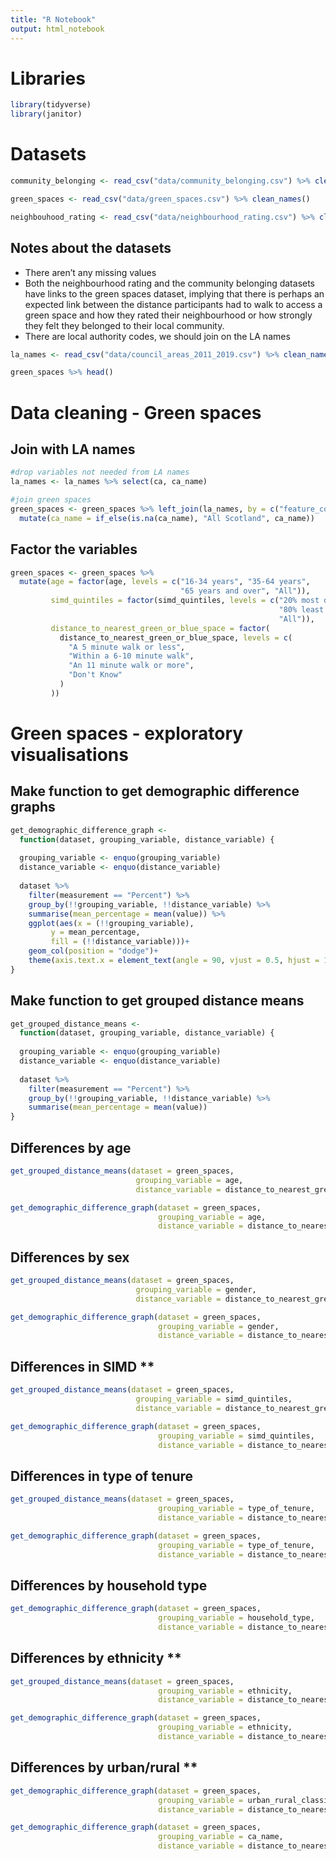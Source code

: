 ```yaml
---
title: "R Notebook"
output: html_notebook
---
```


# Libraries

```r
library(tidyverse)
library(janitor)
```
# Datasets 

```r
community_belonging <- read_csv("data/community_belonging.csv") %>% clean_names()
```

```r
green_spaces <- read_csv("data/green_spaces.csv") %>% clean_names()
```

```r
neighbouhood_rating <- read_csv("data/neighbourhood_rating.csv") %>% clean_names()
```

## Notes about the datasets
- There aren't any missing values
- Both the neighbourhood rating and the community belonging datasets have links to the green spaces dataset, implying that there is perhaps an expected link between the distance participants had to walk to access a green space and how they rated their neighbourhood or how strongly they felt they belonged to their local community.
- There are local authority codes, we should join on the LA names

```r
la_names <- read_csv("data/council_areas_2011_2019.csv") %>% clean_names()
```



```r
green_spaces %>% head()
```



# Data cleaning - Green spaces
## Join with LA names

```r
#drop variables not needed from LA names
la_names <- la_names %>% select(ca, ca_name)

#join green spaces
green_spaces <- green_spaces %>% left_join(la_names, by = c("feature_code" = "ca")) %>% 
  mutate(ca_name = if_else(is.na(ca_name), "All Scotland", ca_name)) 
```


## Factor the variables
```r
green_spaces <- green_spaces %>% 
  mutate(age = factor(age, levels = c("16-34 years", "35-64 years",
                                      "65 years and over", "All")),
         simd_quintiles = factor(simd_quintiles, levels = c("20% most deprived",
                                                            "80% least deprived",
                                                            "All")),
         distance_to_nearest_green_or_blue_space = factor(
           distance_to_nearest_green_or_blue_space, levels = c(
             "A 5 minute walk or less",
             "Within a 6-10 minute walk",
             "An 11 minute walk or more",
             "Don't Know"
           )
         )) 
```


# Green spaces - exploratory visualisations

## Make function to get demographic difference graphs
```r
get_demographic_difference_graph <- 
  function(dataset, grouping_variable, distance_variable) {
  
  grouping_variable <- enquo(grouping_variable)
  distance_variable <- enquo(distance_variable)
  
  dataset %>% 
    filter(measurement == "Percent") %>% 
    group_by(!!grouping_variable, !!distance_variable) %>% 
    summarise(mean_percentage = mean(value)) %>% 
    ggplot(aes(x = (!!grouping_variable),
         y = mean_percentage,
         fill = (!!distance_variable)))+
    geom_col(position = "dodge")+
    theme(axis.text.x = element_text(angle = 90, vjust = 0.5, hjust = 1))
}
```


## Make function to get grouped distance means

```r
get_grouped_distance_means <- 
  function(dataset, grouping_variable, distance_variable) {
  
  grouping_variable <- enquo(grouping_variable)
  distance_variable <- enquo(distance_variable)
  
  dataset %>% 
    filter(measurement == "Percent") %>% 
    group_by(!!grouping_variable, !!distance_variable) %>% 
    summarise(mean_percentage = mean(value))
}
```


## Differences by age 
```r
get_grouped_distance_means(dataset = green_spaces,
                            grouping_variable = age,
                            distance_variable = distance_to_nearest_green_or_blue_space)
```

```r
get_demographic_difference_graph(dataset = green_spaces,
                                 grouping_variable = age,
                                 distance_variable = distance_to_nearest_green_or_blue_space)
```



## Differences by sex

```r
get_grouped_distance_means(dataset = green_spaces,
                            grouping_variable = gender,
                            distance_variable = distance_to_nearest_green_or_blue_space)
```


```r
get_demographic_difference_graph(dataset = green_spaces,
                                 grouping_variable = gender,
                                 distance_variable = distance_to_nearest_green_or_blue_space)
```

## Differences in SIMD **

```r
get_grouped_distance_means(dataset = green_spaces,
                            grouping_variable = simd_quintiles,
                            distance_variable = distance_to_nearest_green_or_blue_space)
```


```r
get_demographic_difference_graph(dataset = green_spaces,
                                 grouping_variable = simd_quintiles,
                                 distance_variable = distance_to_nearest_green_or_blue_space)
```



## Differences in type of tenure

```r
get_grouped_distance_means(dataset = green_spaces,
                                 grouping_variable = type_of_tenure,
                                 distance_variable = distance_to_nearest_green_or_blue_space)
```


```r
get_demographic_difference_graph(dataset = green_spaces,
                                 grouping_variable = type_of_tenure,
                                 distance_variable = distance_to_nearest_green_or_blue_space)
```

## Differences by household type

```r
get_demographic_difference_graph(dataset = green_spaces,
                                 grouping_variable = household_type,
                                 distance_variable = distance_to_nearest_green_or_blue_space)
```

## Differences by ethnicity **

```r
get_grouped_distance_means(dataset = green_spaces,
                                 grouping_variable = ethnicity,
                                 distance_variable = distance_to_nearest_green_or_blue_space)
```


```r
get_demographic_difference_graph(dataset = green_spaces,
                                 grouping_variable = ethnicity,
                                 distance_variable = distance_to_nearest_green_or_blue_space)
```

## Differences by urban/rural **

```r
get_demographic_difference_graph(dataset = green_spaces,
                                 grouping_variable = urban_rural_classification,
                                 distance_variable = distance_to_nearest_green_or_blue_space)
```


```r
get_demographic_difference_graph(dataset = green_spaces,
                                 grouping_variable = ca_name,
                                 distance_variable = distance_to_nearest_green_or_blue_space)
```

